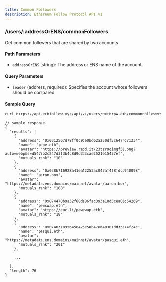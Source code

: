 ```yaml
---
title: Common Followers
description: Ethereum Follow Protocol API v1
---
```


### /users/\:addressOrENS/commonFollowers

Get common followers that are shared by two accounts

#### Path Parameters

- `addressOrENS` (string): The address or ENS name of the account.

#### Query Parameters

- `leader` (address, required): Specifies the account whose followers should be compared

#### Sample Query

```sh copy
curl https://api.ethfollow.xyz/api/v1/users/0xthrpw.eth/commonFollowers?leader=0x0312567d78ff0c9ce0bd62a250df5c6474c71334
```

```jsonc
// sample response
{
  "results": [
    {
      "address": "0x0312567d78ff0c9ce0bd62a250df5c6474c71334",
      "name": "pepe.eth",
      "avatar": "https://preview.redd.it/23tzr9qimgf51.png?auto=webp&s=d5475b2c247d3f3b4c8d9d3d3cae2521e15437ef",
      "mutuals_rank": "10"
    },
    {
      "address": "0x038b716928a41ea42253ac043af4f8fdcd940098",
      "name": "aaron.box",
      "avatar": "https://metadata.ens.domains/mainnet/avatar/aaron.box",
      "mutuals_rank": "108"
    },
    {
      "address": "0x074470b9a32f68de86fac393a10d5cea01c54269",
      "name": "pawswap.eth",
      "avatar": "https://euc.li/pawswap.eth",
      "mutuals_rank": "18"
    },
    {
      "address": "0x074631095645e426e50b478d40301dd35e74f24c",
      "name": "pasqui.eth",
      "avatar": "https://metadata.ens.domains/mainnet/avatar/pasqui.eth",
      "mutuals_rank": "201"
    },

    ...

  ],
  "length": 76
}
```
